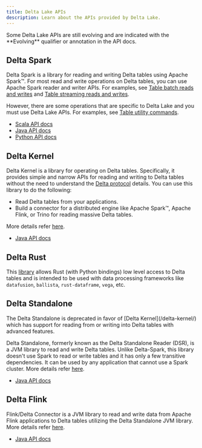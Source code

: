```yaml
---
title: Delta Lake APIs
description: Learn about the APIs provided by Delta Lake.
---
```



<Aside type="note">
  Some Delta Lake APIs are still evolving and are indicated with the
  **Evolving** qualifier or annotation in the API docs.
</Aside>

## Delta Spark

Delta Spark is a library for reading and writing Delta tables using Apache Spark™. For most read and write operations on Delta tables, you can use Apache Spark reader and writer APIs. For examples, see [Table batch reads and writes](/delta-batch/) and [Table streaming reads and writes](/delta-streaming/).

However, there are some operations that are specific to Delta Lake and you must use Delta Lake APIs. For examples, see [Table utility commands](/delta-utility/).

- [Scala API docs](/api/latest/scala/spark/io/delta/tables/index.html)
- [Java API docs](/api/latest/java/spark/index.html)
- [Python API docs](/api/latest/python/spark/index.html)

## Delta Kernel

Delta Kernel is a library for operating on Delta tables. Specifically, it provides simple and narrow APIs for reading and writing to Delta tables without the need to understand the [Delta protocol](https://github.com/delta-io/delta/blob/master/PROTOCOL.md) details. You can use this library to do the following:

- Read Delta tables from your applications.
- Build a connector for a distributed engine like Apache Spark™, Apache Flink, or Trino for reading massive Delta tables.

More details refer [here](https://github.com/delta-io/delta/blob/branch-3.0/kernel/USER_GUIDE.md).

- [Java API docs](/api/latest/java/kernel/index.html)

## Delta Rust

This [library](https://docs.rs/deltalake/latest/deltalake/) allows Rust (with Python bindings) low level access to Delta tables and is intended to be used with data processing frameworks like `datafusion`, `ballista`, `rust-dataframe`, `vega`, etc.

## Delta Standalone

<Aside type="caution">
  The Delta Standalone is deprecated in favor of [Delta Kernel](/delta-kernel/)
  which has support for reading from or writing into Delta tables with advanced
  features.
</Aside>

Delta Standalone, formerly known as the Delta Standalone Reader (DSR), is a JVM library to read and write Delta tables. Unlike Delta-Spark, this library doesn't use Spark to read or write tables and it has only a few transitive dependencies. It can be used by any application that cannot use a Spark cluster. More details refer [here](https://github.com/delta-io/delta/blob/master/connectors/README.md).

- [Java API docs](/api/3.3.2/java/standalone/index.html)

## Delta Flink

Flink/Delta Connector is a JVM library to read and write data from Apache Flink applications to Delta tables utilizing the Delta Standalone JVM library. More details refer [here](https://github.com/delta-io/delta/blob/master/connectors/flink/README.md).

- [Java API docs](/api/3.3.2/java/flink/index.html)
